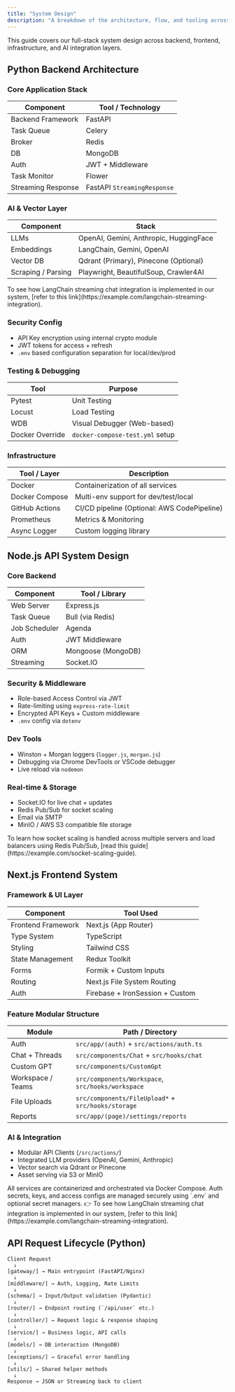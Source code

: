 ```yaml
---
title: "System Design"
description: "A breakdown of the architecture, flow, and tooling across Python, Node.js, and Next.js for the WEAM platform."
---
```


<Info>
  This guide covers our full-stack system design across backend, frontend, infrastructure, and AI integration layers.
</Info>

## Python Backend Architecture

### Core Application Stack

| Component           | Tool / Technology         |
|--------------------|---------------------------|
| Backend Framework  | FastAPI                   |
| Task Queue         | Celery                    |
| Broker             | Redis                     |
| DB                 | MongoDB                   |
| Auth               | JWT + Middleware          |
| Task Monitor       | Flower                    |
| Streaming Response | FastAPI `StreamingResponse` |

### AI & Vector Layer

| Component           | Stack                                  |
|--------------------|----------------------------------------|
| LLMs               | OpenAI, Gemini, Anthropic, HuggingFace |
| Embeddings         | LangChain, Gemini, OpenAI              |
| Vector DB          | Qdrant (Primary), Pinecone (Optional)  |
| Scraping / Parsing | Playwright, BeautifulSoup, Crawler4AI  |

<Note>
  To see how LangChain streaming chat integration is implemented in our system, [refer to this link](https://example.com/langchain-streaming-integration).
</Note>

### Security Config

- API Key encryption using internal crypto module
- JWT tokens for access + refresh
- `.env` based configuration separation for local/dev/prod

### Testing & Debugging

| Tool             | Purpose                         |
|------------------|----------------------------------|
| Pytest           | Unit Testing                    |
| Locust           | Load Testing                    |
| WDB              | Visual Debugger (Web-based)     |
| Docker Override  | `docker-compose-test.yml` setup |

### Infrastructure

| Tool / Layer       | Description                                |
|-------------------|--------------------------------------------|
| Docker            | Containerization of all services           |
| Docker Compose    | Multi-env support for dev/test/local       |
| GitHub Actions    | CI/CD pipeline (Optional: AWS CodePipeline)|
| Prometheus        | Metrics & Monitoring                       |
| Async Logger      | Custom logging library                     |

<Divider />

## Node.js API System Design

### Core Backend

| Component         | Tool / Library           |
|------------------|--------------------------|
| Web Server       | Express.js               |
| Task Queue       | Bull (via Redis)         |
| Job Scheduler    | Agenda                   |
| Auth             | JWT Middleware           |
| ORM              | Mongoose (MongoDB)       |
| Streaming        | Socket.IO                |

### Security & Middleware

- Role-based Access Control via JWT
- Rate-limiting using `express-rate-limit`
- Encrypted API Keys + Custom middleware
- `.env` config via `dotenv`

### Dev Tools

- Winston + Morgan loggers (`logger.js`, `morgan.js`)
- Debugging via Chrome DevTools or VSCode debugger
- Live reload via `nodemon`

### Real-time & Storage

- Socket.IO for live chat + updates
- Redis Pub/Sub for socket scaling
- Email via SMTP
- MinIO / AWS S3 compatible file storage

<Note>
  To learn how socket scaling is handled across multiple servers and load balancers using Redis Pub/Sub, [read this guide](https://example.com/socket-scaling-guide).
</Note>


<Divider />

## Next.js Frontend System

### Framework & UI Layer

| Component              | Tool Used                       |
|------------------------|----------------------------------|
| Frontend Framework     | Next.js (App Router)            |
| Type System            | TypeScript                      |
| Styling                | Tailwind CSS                    |
| State Management       | Redux Toolkit                   |
| Forms                  | Formik + Custom Inputs          |
| Routing                | Next.js File System Routing     |
| Auth                   | Firebase + IronSession + Custom |

### Feature Modular Structure

| Module                | Path / Directory                              |
|----------------------|------------------------------------------------|
| Auth                 | `src/app/(auth)` + `src/actions/auth.ts`       |
| Chat + Threads       | `src/components/Chat` + `src/hooks/chat`       |
| Custom GPT           | `src/components/CustomGpt`                     |
| Workspace / Teams    | `src/components/Workspace`, `src/hooks/workspace` |
| File Uploads         | `src/components/FileUpload*` + `src/hooks/storage` |
| Reports              | `src/app/(page)/settings/reports`              |

### AI & Integration

- Modular API Clients (`/src/actions/`)
- Integrated LLM providers (OpenAI, Gemini, Anthropic)
- Vector search via Qdrant or Pinecone
- Asset serving via S3 or MinIO

<Note>
  All services are containerized and orchestrated via Docker Compose. Auth secrets, keys, and access configs are managed securely using `.env` and optional secret managers.
  👉 To see how LangChain streaming chat integration is implemented in our system, [refer to this link](https://example.com/langchain-streaming-integration).
</Note>

## API Request Lifecycle (Python)

```text
Client Request
  ↓
[gateway/] → Main entrypoint (FastAPI/Nginx)
  ↓
[middleware/] → Auth, Logging, Rate Limits
  ↓
[schema/] → Input/Output validation (Pydantic)
  ↓
[router/] → Endpoint routing (`/api/user` etc.)
  ↓
[controller/] → Request logic & response shaping
  ↓
[service/] → Business logic, API calls
  ↓
[models/] → DB interaction (MongoDB)
  ↓
[exceptions/] → Graceful error handling
  ↓
[utils/] → Shared helper methods
  ↓
Response → JSON or Streaming back to client

